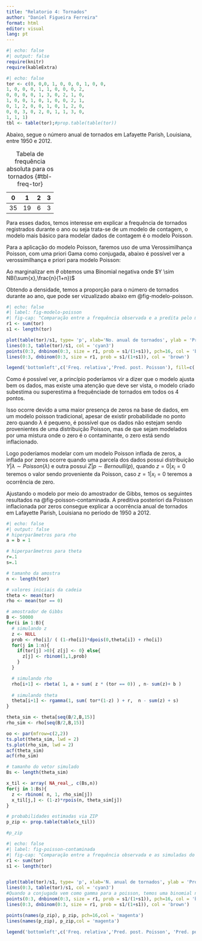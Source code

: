 ```yaml
---
title: "Relatorio 4: Tornados"
author: "Daniel Figueira Ferreira"
format: html
editor: visual
lang: pt
---
```


```r
#| echo: false
#| output: false
require(knitr)
require(kableExtra)
```

```r
#| echo: false
tor <- c(0, 0,0, 1, 0, 0, 0, 1, 0, 0,
1, 0, 0, 0, 1, 1, 0, 0, 0, 2,
0, 0, 0, 0, 1, 3, 0, 2, 1, 0,
1, 0, 0, 1, 0, 1, 0, 0, 2, 1,
0, 1, 2, 0, 0, 1, 0, 1, 2, 0,
0, 0, 3, 0, 2, 0, 1, 1, 3, 0,
1, 1, 1)
tbl <- table(tor);#prop.table(table(tor))
```

Abaixo, segue o número anual de tornados em Lafayette Parish, Louisiana, entre 1950 e 2012.

|  0  |  1  |  2  |  3  |
|:---:|:---:|:---:|:---:|
| 35  | 19  |  6  |  3  |

: Tabela de frequência absoluta para os tornados {#tbl-freq-tor}

Para esses dados, temos interesse em explicar a frequência de tornados registrados durante o ano ou seja trata-se de um modelo de contagem, o modelo mais básico para modelar dados de contagem é o modelo Poisson.

Para a aplicação do modelo Poisson, faremos uso de uma Verossimilhança Poisson, com uma priori Gama como conjugada, abaixo é possível ver a verossimilhança e priori para modelo Poisson:

```{=tex}
\begin{equation}\label{xx}
  \begin{split}
    L(\theta) &= \frac{e^{-n\theta} \theta^{\sum_{i=1}^{n}{x_i} }}{\prod_{i=1}^{n}{x_i}}\\
    \pi(\theta)&= Gama(r, \frac{p}{1-p})\\
  \end{split}
\end{equation}
```
Ao marginalizar em $\theta$ obtemos uma Binomial negativa onde $Y \sim NB(\sum{x},\frac{n}{1+n})$

Obtendo a densidade, temos a proporção para o número de tornados durante ao ano, que pode ser vizualizado abaixo em @fig-modelo-poisson.

```r
#| echo: false
#| label: fig-modelo-poisson
#| fig-cap: "Comparação entre a frequência observada e a predita pelo modelo Poisson"
r1 <- sum(tor)
s1 <- length(tor)

plot(table(tor)/s1, type= 'p', xlab='No. anual de tornados', ylab = 'Probabilidade', col = 'cyan3', pch=16)
lines(0:3, table(tor)/s1, col = 'cyan3')
points(0:3, dnbinom(0:3, size = r1, prob = s1/(1+s1)), pch=16, col = 'brown')
lines(0:3, dnbinom(0:3, size = r1, prob = s1/(1+s1)), col = 'brown')

legend('bottomleft',c('Freq. relativa','Pred. post. Poisson'), fill=c('cyan3','brown'), bty='n')

```

Como é possível ver, a princípio poderíamos vir a dizer que o modelo ajusta bem os dados, mas existe uma atenção que deve ser vista, o modelo criado subestima ou superestima a frequênciade de tornados em todos os 4 pontos.

Isso ocorre devido a uma maior presença de zeros na base de dados, em um modelo poisson tradicional, apesar de existir probabilidade no ponto zero quando $\lambda$ é pequeno, é possível que os dados não estejam sendo provenientes de uma distribuição Poisson, mas de que sejam modelados por uma mistura onde o zero é o contaminante, o zero está sendo inflacionado.

Logo poderíamos modelar com um modelo Poisson inflada de zeros, a inflada por zeros ocorre quando uma parcela dos dados possui distribuição $Y|\lambda\sim Poisson({\lambda})$ e outra possui $Z|p \sim Bernoulli(p)$, quando $z=0|x_i=0$ teremos o valor sendo proveniente da Poisson, caso $z=1|x_i=0$ teremos a ocorrência de zero.

Ajustando o modelo por meio do amostrador de Gibbs, temos os seguintes resultados na @fig-poisson-contaminada. A preditiva posteriori da Poisson inflacionada por zeros consegue explicar a ocorrência anual de tornados em Lafayette Parish, Louisiana no período de 1950 a 2012.

```r
#| echo: false
#| output: false
# hiperparâmetros para rho
a = b = 1

# hiperparâmetros para theta
r=.1
s=.1

# tamanho da amostra
n <- length(tor) 

# valores iniciais da cadeia
theta <- mean(tor)
rho <- mean(tor == 0)

# amostrador de Gibbs
B <- 50000
for(i in 1:B){
  # simulando z
  z <- NULL
  prob <- rho[i]/ ( (1-rho[i])*dpois(0,theta[i]) + rho[i])
  for(j in 1:n){
    if(tor[j] >0){ z[j] <- 0} else{
      z[j] <- rbinom(1,1,prob)
    }
  }

  # simulando rho
  rho[i+1] <- rbeta( 1, a + sum( z * (tor == 0)) , n- sum(z)+ b )
  
  # simulando theta
  theta[i+1] <- rgamma(1, sum( tor*(1-z) ) + r,  n - sum(z) + s)
}

theta_sim <- theta[seq(B/2,B,15)]
rho_sim <- rho[seq(B/2,B,15)]

oo <- par(mfrow=c(2,2))
ts.plot(theta_sim, lwd = 2)
ts.plot(rho_sim, lwd = 2)
acf(theta_sim)
acf(rho_sim)

# tamanho do vetor simulado
Bs <- length(theta_sim)

x_til <- array( NA_real_, c(Bs,n))
for(j in 1:Bs){
  z <- rbinom( n, 1, rho_sim[j])
  x_til[j,] <- (1-z)*rpois(n, theta_sim[j])
}

# probabilidades estimadas via ZIP
p_zip <- prop.table(table(x_til))

#p_zip
```

```r
#| echo: false
#| label: fig-poisson-contaminada
#| fig-cap: "Comparação entre a frequência observada e as simuladas do modelo Poisson e ZIP"
r1 <- sum(tor)
s1 <- length(tor)


plot(table(tor)/s1, type= 'p', xlab='N. anual de tornados', ylab = 'Probabilidade', col = 'cyan3', pch=16)
lines(0:3, table(tor)/s1, col = 'cyan3')
#Quando a conjugada vem como gamma para a poisson, temos uma binomial negativa
points(0:3, dnbinom(0:3, size = r1, prob = s1/(1+s1)), pch=16, col = 'brown')
lines(0:3, dnbinom(0:3, size = r1, prob = s1/(1+s1)), col = 'brown')

points(names(p_zip), p_zip, pch=16,col = 'magenta')
lines(names(p_zip), p_zip,col = 'magenta')

legend('bottomleft',c('Freq. relativa','Pred. post. Poisson', 'Pred. post. ZIP'), fill=c('cyan3','brown', 'magenta'), bty='n')

```
